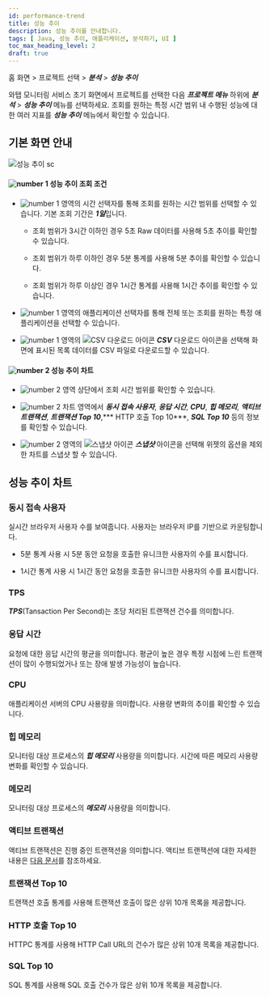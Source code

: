 ```yaml
---
id: performance-trend
title: 성능 추이
description: 성능 추이를 안내합니다. 
tags: [ Java, 성능 추이, 애플리케이션, 분석하기, UI ]
toc_max_heading_level: 2
draft: true
---
```


홈 화면 > 프로젝트 선택 > ***분석*** > ***성능 추이***

와탭 모니터링 서비스 초기 화면에서 프로젝트를 선택한 다음 ***프로젝트 메뉴*** 하위에 ***분석*** > ***성능 추이*** 메뉴를 선택하세요. 조회를 원하는 특정 시간 범위 내 수행된 성능에 대한 여러 지표를 ***성능 추이*** 메뉴에서 확인할 수 있습니다. 

## 기본 화면 안내

![성능 추이 sc](/img/performance-trend.png)

#### ![number 1](/img/number-01.png) 성능 추이 조회 조건

* ![number 1](/img/number-01.png) 영역의 시간 선택자를 통해 조회를 원하는 시간 범위를 선택할 수 있습니다. 기본 조회 기간은 ***1일***입니다.

  * 조회 범위가 3시간 이하인 경우 5초 Raw 데이터를 사용해 5초 추이를 확인할 수 있습니다.

  * 조회 범위가 하루 이하인 경우 5분 통계를 사용해 5분 추이를 확인할 수 있습니다.

  * 조회 범위가 하루 이상인 경우 1시간 통계를 사용해 1시간 추이를 확인할 수 있습니다.

* ![number 1](/img/number-01.png) 영역의 애플리케이션 선택자를 통해 전체 또는 조회를 원하는 특정 애플리케이션을 선택할 수 있습니다. 

* ![number 1](/img/number-01.png) 영역의 ![CSV 다운로드 아이콘](/img/ico-csv.svg) ***CSV*** 다운로드 아이콘을 선택해 화면에 표시된 목록 데이터를 CSV 파일로 다운로드할 수 있습니다.

#### ![number 2](/img/number-02.png) 성능 추이 차트

* ![number 2](/img/number-02.png) 영역 상단에서 조회 시간 범위를 확인할 수 있습니다.

* ![number 2](/img/number-02.png) 차트 영역에서 ***동시 접속 사용자***, ***응답 시간***, ***CPU***, ***힙 메모리***, ***액티브 트랜잭션***, ***트랜잭션 Top 10***,*** HTTP 호출 Top 10***, ***SQL Top 10*** 등의 정보를 확인할 수 있습니다.

* ![number 2](/img/number-02.png) 영역의 ![스냅샷 아이콘](/img/ic-camera.svg) ***스냅샷*** 아이콘을 선택해 위젯의 옵션을 제외한 차트를 스냅샷 할 수 있습니다.

## 성능 추이 차트

### 동시 접속 사용자

실시간 브라우저 사용자 수를 보여줍니다. 사용자는 브라우저 IP를 기반으로 카운팅합니다. 

* 5분 통계 사용 시 5분 동안 요청을 호출한 유니크한 사용자의 수를 표시합니다.

* 1시간 통계 사용 시 1시간 동안 요청을 호출한 유니크한 사용자의 수를 표시합니다.

### TPS 

***TPS***(Tansaction Per Second)는 초당 처리된 트랜잭션 건수를 의미합니다. 

### 응답 시간

요청에 대한 응답 시간의 평균을 의미합니다. 평균이 높은 경우 특정 시점에 느린 트랜잭션이 많이 수행되었거나 또는 장애 발생 가능성이 높습니다.

### CPU 

애플리케이션 서버의 CPU 사용량을 의미합니다. 사용량 변화의 추이를 확인할 수 있습니다.

<InDoc product='java,nodejs'>

### 힙 메모리

모니터링 대상 프로세스의 ***힙 메모리*** 사용량을 의미합니다. 시간에 따른 메모리 사용량 변화를 확인할 수 있습니다.

</InDoc>

<InDoc product='python,dotnet,php,golang'>

### 메모리

모니터링 대상 프로세스의 ***메모리*** 사용량을 의미합니다.

</InDoc>

### 액티브 트랜잭션

액티브 트랜잭션은 진행 중인 트랜잭션을 의미합니다. 액티브 트랜잭션에 대한 자세한 내용은 [다음 문서](dashboard#active-trs)를 참조하세요.

### 트랜잭션 Top 10

트랜잭션 호출 통계를 사용해 트랜잭션 호출이 많은 상위 10개 목록을 제공합니다.

### HTTP 호출 Top 10

HTTPC 통계를 사용해 HTTP Call URL의 건수가 많은 상위 10개 목록을 제공합니다.

### SQL Top 10

SQL 통계를 사용해 SQL 호출 건수가 많은 상위 10개 목록을 제공합니다. 